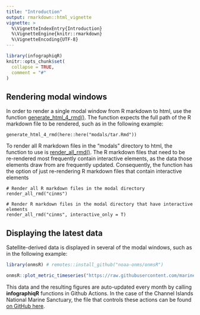 ```yaml
---
title: "Introduction"
output: rmarkdown::html_vignette
vignette: >
  %\VignetteIndexEntry{Introduction}
  %\VignetteEngine{knitr::rmarkdown}
  %\VignetteEncoding{UTF-8}
---
```


```r
library(infographiqR)
knitr::opts_chunk$set(
  collapse = TRUE,
  comment = "#"
)
```

## Rendering modal windows

In order to render a single modal window from R markdown to html, use the function  [generate_html_4_rmd()](../reference/generate_html_4_rmd.html). The function expects the full path of the R markdown file to be rendered, such as in the following example:

```
generate_html_4_rmd(here::here("modals/tar.Rmd"))
```

To render all R markdown files in the "modals" directory to html, the 
function to use is [render_all_rmd()](../reference/render_all_rmd.html). The 
R markdown files that need to be re-rendered most frequently contain interactive elements,
as the data those elements draw from are frequently updated. Consequently, the function
has the option of just re-rendering R markdown files that contain interactive elements

```
# Render all R markdown files in the modal directory
render_all_rmd("cinms")

# Render R markdown files in the modal directory that have interactive elements
render_all_rmd("cinms", interactive_only = T)
```

## Displaying the latest data

Satellite-derived data is displayed in several of the modal windows, such as in the following example:

```r
library(onmsR) # remotes::install_github("noaa-onms/onmsR")

onmsR::plot_metric_timeseries("https://raw.githubusercontent.com/marinebon/cinms/master/data/oceano/statistics_sst_cinms.csv", "sst")
```

This data and the resulting figures are auto-updated every month by calling **infographiqR** functions in Github Actions. In the case of the Channel Islands National Marine Sanctuary, the file that controls these actions can be found [on GitHub here](https://github.com/marinebon/cinms/blob/master/.github/workflows/update-oceano.yml).

